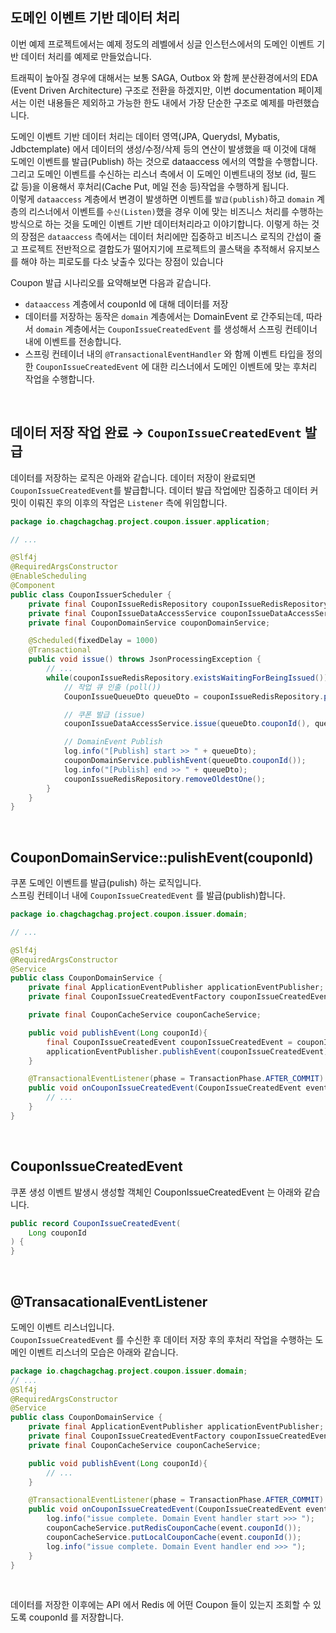 ## 도메인 이벤트 기반 데이터 처리
이번 예제 프로젝트에서는 예제 정도의 레벨에서 싱글 인스턴스에서의 도메인 이벤트 기반 데이터 처리를 예제로 만들었습니다.<br/>

트래픽이 높아질 경우에 대해서는 보통 SAGA, Outbox 와 함께 분산환경에서의 EDA (Event Driven Architecture) 구조로 전환을 하겠지만, 이번 documentation 페이제서는 이런 내용들은 제외하고 가능한 한도 내에서 가장 단순한 구조로 예제를 마련했습니다.<br/>

도메인 이벤트 기반 데이터 처리는 데이터 영역(JPA, Querydsl, Mybatis, Jdbctemplate) 에서 데이터의 생성/수정/삭제 등의 연산이 발생했을 때 이것에 대해 도메인 이벤트를 발급(Publish) 하는 것으로 dataaccess 에서의 역할을 수행합니다.<br/>
그리고 도메인 이벤트를 수신하는 리스너 측에서 이 도메인 이벤트내의 정보 (id, 필드 값 등)을 이용해서 후처리(Cache Put, 메일 전송 등)작업을 수행하게 됩니다.<br/>
이렇게 `dataaccess` 계층에서 변경이 발생하면 이벤트를 `발급(publish)`하고 `domain` 계층의 리스너에서 이벤트를 `수신(Listen)`했을 경우 이에 맞는 비즈니스 처리를 수행하는 방식으로 하는 것을 도메인 이벤트 기반 데이터처리라고 이야기합니다. 이렇게 하는 것의 장점은 `dataaccess` 측에서는 데이터 처리에만 집중하고 비즈니스 로직의 간섭이 줄고 프로젝트 전반적으로 결합도가 떨어지기에 프로젝트의 콜스택을 추적해서 유지보스를 해야 하는 피로도를 다소 낮출수 있다는 장점이 있습니다<br/>

Coupon 발급 시나리오를 요약해보면 다음과 같습니다.
- `dataaccess` 계층에서 couponId 에 대해 데이터를 저장
- 데이터를 저장하는 동작은 `domain` 계층에서는 DomainEvent 로 간주되는데, 따라서 `domain` 계층에서는 `CouponIssueCreatedEvent` 를 생성해서 스프링 컨테이너 내에 이벤트를 전송합니다.
- 스프링 컨테이너 내의 `@TransactionalEventHandler` 와 함께 이벤트 타입을 정의한 `CouponIssueCreatedEvent` 에 대한 리스너에서 도메인 이벤트에 맞는 후처리 작업을 수행합니다.
<br/>

## 데이터 저장 작업 완료 → `CouponIssueCreatedEvent` 발급
데이터를 저장하는 로직은 아래와 같습니다. 데이터 저장이 완료되면 `CouponIssueCreatedEvent`를 발급합니다. 데이터 발급 작업에만 집중하고 데이터 커밋이 이뤄진 후의 이후의 작업은 `Listener` 측에 위임합니다.<br/>
```java filename="CouponIssuerScheduler.java" {} copy
package io.chagchagchag.project.coupon.issuer.application;

// ...

@Slf4j
@RequiredArgsConstructor
@EnableScheduling
@Component
public class CouponIssuerScheduler {
    private final CouponIssueRedisRepository couponIssueRedisRepository;
    private final CouponIssueDataAccessService couponIssueDataAccessService;
    private final CouponDomainService couponDomainService;

    @Scheduled(fixedDelay = 1000)
    @Transactional
    public void issue() throws JsonProcessingException {
        // ...
        while(couponIssueRedisRepository.existsWaitingForBeingIssued()){
            // 작업 큐 인출 (poll())
            CouponIssueQueueDto queueDto = couponIssueRedisRepository.pollOne();

            // 쿠폰 발급 (issue)
            couponIssueDataAccessService.issue(queueDto.couponId(), queueDto.userId());

            // DomainEvent Publish
            log.info("[Publish] start >> " + queueDto);
            couponDomainService.publishEvent(queueDto.couponId());
            log.info("[Publish] end >> " + queueDto);
            couponIssueRedisRepository.removeOldestOne();
        }
    }
}
```
<br/>

## CouponDomainService::pulishEvent(couponId)
쿠폰 도메인 이벤트를 발급(pulish) 하는 로직입니다.<br/>
스프링 컨테이너 내에 `CouponIssueCreatedEvent` 를 발급(publish)합니다.<br/>
```java filename="CouponDomainService.java" {0} copy
package io.chagchagchag.project.coupon.issuer.domain;

// ...

@Slf4j
@RequiredArgsConstructor
@Service
public class CouponDomainService {
    private final ApplicationEventPublisher applicationEventPublisher;
    private final CouponIssueCreatedEventFactory couponIssueCreatedEventFactory;

    private final CouponCacheService couponCacheService;

    public void publishEvent(Long couponId){
        final CouponIssueCreatedEvent couponIssueCreatedEvent = couponIssueCreatedEventFactory.defaultEvent(couponId);
        applicationEventPublisher.publishEvent(couponIssueCreatedEvent);
    }

    @TransactionalEventListener(phase = TransactionPhase.AFTER_COMMIT)
    public void onCouponIssueCreatedEvent(CouponIssueCreatedEvent event){
        // ...
    }
}
```
<br/>

## CouponIssueCreatedEvent
쿠폰 생성 이벤트 발생시 생성할 객체인 CouponIssueCreatedEvent 는 아래와 같습니다.<br/>
```java filename="CouponIssueCreatedEvent.java" {0} copy
public record CouponIssueCreatedEvent(
    Long couponId
) {
}
```
<br/>


## @TransacationalEventListener 
도메인 이벤트 리스너입니다.<br/>
`CouponIssueCreatedEvent` 를 수신한 후 데이터 저장 후의 후처리 작업을 수행하는 도메인 이벤트 리스너의 모습은 아래와 같습니다.<br/>
```java filename="CouponDomainService.java" {} copy
package io.chagchagchag.project.coupon.issuer.domain;
// ...
@Slf4j
@RequiredArgsConstructor
@Service
public class CouponDomainService {
    private final ApplicationEventPublisher applicationEventPublisher;
    private final CouponIssueCreatedEventFactory couponIssueCreatedEventFactory;
    private final CouponCacheService couponCacheService;

    public void publishEvent(Long couponId){
        // ...
    }

    @TransactionalEventListener(phase = TransactionPhase.AFTER_COMMIT)
    public void onCouponIssueCreatedEvent(CouponIssueCreatedEvent event){
        log.info("issue complete. Domain Event handler start >>> ");
        couponCacheService.putRedisCouponCache(event.couponId());
        couponCacheService.putLocalCouponCache(event.couponId());
        log.info("issue complete. Domain Event handler end >>> ");
    }
}
```
<br/>

데이터를 저장한 이후에는 API 에서 Redis 에 어떤 Coupon 들이 있는지 조회할 수 있도록 couponId 를 저장합니다.<br/>
<br/>

